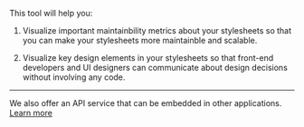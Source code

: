 

<UrlForm showLabel={true} />

This tool will help you:

1. Visualize important maintainbility metrics about your stylesheets
   so that you can make your stylesheets more maintainble and scalable.

2. Visualize key design elements in your stylesheets so that front-end
   developers and UI designers can communicate about design decisions without
   involving any code.

---

We also offer an API service that can be embedded in other applications. [Learn more](/api)
